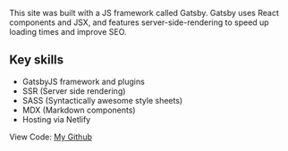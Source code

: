 This site was built with a JS framework called Gatsby. Gatsby uses React components and JSX, and features server-side-rendering to speed up loading times and improve SEO.

## Key skills

- GatsbyJS framework and plugins
- SSR (Server side rendering)
- SASS (Syntactically awesome style sheets)
- MDX (Markdown components)
- Hosting via Netlify

View Code: [My Github](https://github.com/ddavisj/portfolio)
